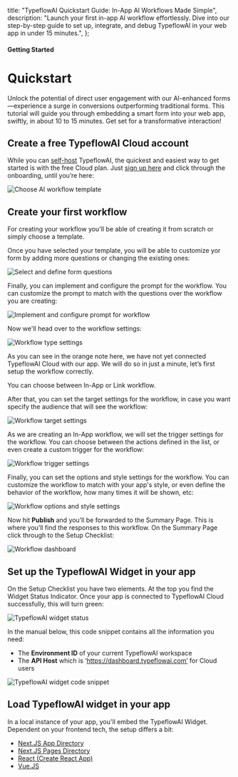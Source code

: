 


  title: "TypeflowAI Quickstart Guide: In-App AI Workflows Made Simple",
  description:
    "Launch your first in-app AI workflow effortlessly. Dive into our step-by-step guide to set up, integrate, and debug TypeflowAI in your web app in under 15 minutes.",
};

#### Getting Started

# Quickstart

Unlock the potential of direct user engagement with our AI-enhanced forms—experience a surge in conversions outperforming traditional forms. This tutorial will guide you through embedding a smart form into your web app, swiftly, in about 10 to 15 minutes. Get set for a transformative interaction!

## Create a free TypeflowAI Cloud account

While you can [self-host](/docs/self-hosting/introduction) TypeflowAI, the quickest and easiest way to get started is with the free Cloud plan. Just [sign up here](https://dashboard.typeflowai.com/auth/signup) and click through the onboarding, until you’re here:

<Image
  src={I1}
  alt="Choose AI workflow template"
  quality="100"
  className="max-w-full rounded-lg sm:max-w-3xl "
/>

## Create your first workflow

For creating your workflow you'll be able of creating it from scratch or simply choose a template.

Once you have selected your template, you will be able to customize yor form by adding more questions or changing the existing ones:

<Image
  src={I2}
  alt="Select and define form questions"
  quality="100"
  className="max-w-full rounded-lg sm:max-w-3xl "
/>

Finally, you can implement and configure the prompt for the workflow. You can customize the prompt to match with the questions over the workflow you are creating:

<Image
  src={I3}
  alt="Implement and configure prompt for workflow"
  quality="100"
  className="max-w-full rounded-lg sm:max-w-3xl "
/>

Now we'll head over to the workflow settings:

<Image
  src={I4}
  alt="Workflow type settings"
  quality="100"
  className="max-w-full rounded-lg sm:max-w-3xl"
/>

As you can see in the orange note here, we have not yet connected TypeflowAI Cloud with our app. We will do so in just a minute, let’s first setup the workflow correctly.

You can choose between In-App or Link workflow.

After that, you can set the target settings for the workflow, in case you want specify the audience that will see the workflow:

<Image
  src={I5}
  alt="Workflow target settings"
  quality="100"
  className="max-w-full rounded-lg sm:max-w-3xl"
/>

As we are creating an In-App workflow, we will set the trigger settings for the workflow. You can choose between the actions defined in the list, or even create a custom trigger for the workflow:

<Image
  src={I6}
  alt="Workflow trigger settings"
  quality="100"
  className="max-w-full rounded-lg sm:max-w-3xl"
/>

Finally, you can set the options and style settings for the workflow. You can customize the workflow to match with your app's style, or even define the behavior of the workflow, how many times it will be shown, etc:

<Image
  src={I7}
  alt="Workflow options and style settings"
  quality="100"
  className="max-w-full rounded-lg sm:max-w-3xl"
/>

Now hit **Publish** and you’ll be forwarded to the Summary Page. This is where you’ll find the responses to this workflow. On the Summary Page click through to the Setup Checklist:

<Image
  src={I8}
  alt="Workflow dashboard"
  quality="100"
  className="max-w-full rounded-lg sm:max-w-3xl"
/>

## Set up the TypeflowAI Widget in your app

On the Setup Checklist you have two elements. At the top you find the Widget Status Indicator. Once your app is connected to TypeflowAI Cloud successfully, this will turn green:

<Image
  src={I9}
  alt="TypeflowAI widget status"
  quality="100"
  className="max-w-full rounded-lg sm:max-w-3xl"
/>

In the manual below, this code snippet contains all the information you need:

- The **Environment ID** of your current TypeflowAI workspace
- The **API Host** which is ‘https://dashboard.typeflowai.com’ for Cloud users

<Image
  src={I10}
  alt="TypeflowAI widget code snippet"
  quality="100"
  className="max-w-full rounded-lg sm:max-w-3xl"
/>

## Load TypeflowAI widget in your app

In a local instance of your app, you'll embed the TypeflowAI Widget. Dependent on your frontend tech, the setup differs a bit:

- [Next.JS App Directory](/docs/getting-started/framework-guides#next-js)
- [Next.JS Pages Directory](/docs/getting-started/framework-guides#next-js)
- [React (Create React App)](/docs/getting-started/framework-guides#react-js)
- [Vue.JS](/docs/getting-started/framework-guides#vue-js)